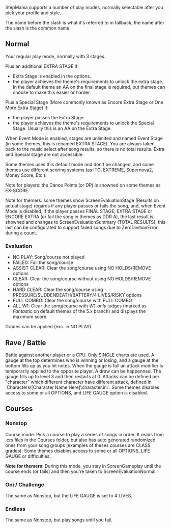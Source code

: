 StepMania supports a number of play modes, normally selectable after you pick your profile and style.

The name before the slash is what it's referred to in fallback, the name after the slash is the common name.

== Normal ==
Your regular play mode, normally with 3 stages.

Plus an additional EXTRA STAGE if:
* Extra Stage is enabled in the options.
* the player achieves the theme's requirements to unlock the extra stage. In the default theme an AA on the final stage is required, but themes can choose to make this easier or harder.

Plus a Special Stage (More commonly known as Encore Extra Stage or One More Extra Stage) if:
* the player passes the Extra Stage.
* the player achieves the theme's requirements to unlock the Special Stage. Usually this is an AA on the Extra Stage.

When Event Mode is enabled, stages are unlimited and named Event Stage (in some themes, this is renamed EXTRA STAGE). You are always taken back to the music select after song results, so there is no total results. Extra and Special stage are not accessible.

Some themes uses this default mode and don't be changed, and some themes use different scoring systems (as ITG, EXTREME, Supernova2, Money Score, Etc.).

Note for players: the Dance Points (or DP) is showned on some themes as EX-SCORE.

Note for themers: some themes show ScreenEvaluationStage (Results on actual stage) regards if any player passes or fails the song, and, when Event Mode is disabled, if the player passes FINAL STAGE, EXTRA STAGE or ENCORE EXTRA (or fail the song in themes as DDR A), the last result is showned and changes to ScreenEvaluationSummary (TOTAL RESULTS), this last can be configurated to support failed songs due to ZeroDivitionError during a count.

=== Evaluation ===
* NO PLAY: Song/course not played
* FAILED: Fail the song/course
* ASSIST CLEAR: Clear the song/course using NO HOLDS/REMOVE options
* CLEAR: Clear the song/course without using NO HOLDS/REMOVE options
* HARD CLEAR: Clear the song/course using PRESSURE/SUDDENDEATH/BATTERY/4 LIVES/RISKY options
* FULL COMBO: Clear the song/course with FULL COMBO
* ALL W1: Clear the song/course with ''W1-only'' judges (marked as ''Fantastic'' on default themes of the 5.x branch) and displays the maximum score.

Grades can be applied (exc. in NO PLAY).

== Rave / Battle ==
Battle against another player or a CPU. Only SINGLE charts are used. A gauge at the top determines who is winning or losing, and a gauge at the bottom fills up as you hit notes. When the gauge is full an attack modifier is temporarily applied to the opposite player. A draw can be happenned.
The gauge fills up to level 3 and then restarts at 0. Attacks can be defined per "character" which different character have different attack, defined in `Characters\[Character Name Here]\character.ini`. Some themes disables access to some or all OPTIONS, and LIFE GAUGE option is disabled.

== Courses ==
=== Nonstop ===
Course mode. Pick a course to play a series of songs in order. It reads from .crs files in the Courses folder, but also has auto generated randomized ones from your song groups (examples of theses courses are CLASS grades). Some themes disables access to some or all OPTIONS, LIFE GAUGE or difficulties.

'''Note for themers''': During this mode, you stay in ScreenGameplay until the course ends (or fails) and then you're taken to ScreenEvaluationNormal.

=== Oni / Challenge ===
The same as Nonstop, but the LIFE GAUGE is set to 4 LIVES.

=== Endless ===
The same as Nonstop, but play songs until you fail.
